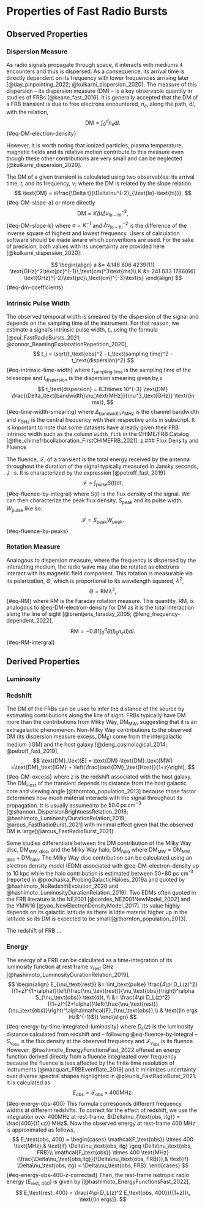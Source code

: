 # Properties of Fast Radio Bursts {#sec-properties}

## Observed Properties

### Dispersion Measure {#sec-prop-dm}

As radio signals propagate through space, it interacts with mediums it encounters and thus is dispersed.
As a consequence, its arrival time is directly dependent on its frequency with lower frequencies arriving later [@day_pinpointing_2022; @kulkarni_dispersion_2020].
The measure of this dispersion – its dispersion measure (DM) – is a key observable quantity in studies of FRBs [@keane_fast_2016].
It is generally accepted that the DM of a FRB transient is due to free electrons encountered, $n_e$, along the path, $\text{d}l$, with the relation,
$$
\text{DM} = \int_0^d n_e \text{d}l.
$$ {#eq-DM-electron-density}

However, it is worth noting that ionized particles, plasma temperature, magnetic fields and its relative motion contribute to this measure even though these other contributions are very small and can be neglected [@kulkarni_dispersion_2020].

The DM of a given transient is calculated using two observables: its arrival time, $t$, and its frequency, $\nu$; where the DM is related by the slope relation
$$
\text{DM} = a\frac{\Delta t}{\Delta\nu^{-2}_{\text{lo}-\text{hi}}},
$$ {#eq-DM-slope-a}
or more directly
$$
\text{DM} = K\Delta t\Delta\nu^{-2}_{\text{lo}-\text{hi}},
$$ {#eq-DM-slope-k}
where $a=K^{-1}$ and $\Delta\nu^{-2}_{\text{lo}-\text{hi}}$ is the difference of the inverse square of highest and lowest frequency.
Users of calculation software should be made aware which conventions are used.
For the sake of precision, both values with its uncertainty are provided here [@kulkarni_dispersion_2020]:

$$
\begin{align}
a &= 4.148 806 4239(11) \text{GHz}^2\text{pc}^{-1}\,\text{cm}^3\text{ms}\\
K &= 241.033 1786(66)  \text{GHz}^{-2}\text{pc}\,\text{cm}^{-3}\text{s}
\end{align}
$${#eq-dm-coefficients}

### Intrinsic Pulse Width

The observed temporal width is smeared by the dispersion of the signal and depends on the sampling time of the instrument. For that reason, we estimate a signal's intrinsic pulse width, $t_i$, using the formula [@cui_FastRadioBursts_2021; @connor_BeamingExplanationRepetition_2020],
$$
t_i = \sqrt{t_\text{obs}^2 - t_\text{sampling time}^2 - t_\text{dispersion}^2}
$${#eq-intrinsic-time-width}
where $t_\text{sampling time}$ is the sampling time of the telescope and $t_\text{dispersion}$ is the dispersion smearing given by,x
$$
t_\text{dispersion} = 8.3\times 10^{-3} \text{DM} \frac{\Delta_\text{bandwidth}\nu_\text{MHz}}{\nu^3_\text{GHz}} \text{(in ms)},
$${#eq-time-width-smearing}
where $\Delta_\text{bandwidth}\nu_\text{MHz}$ is the channel bandwidth and $\nu_\text{GHz}$ is the central frequency with their respective units in subscript.
It is important to note that some datasets have already given their FRB intrinsic width such as the column `width_fitb` in the CHIME/FRB Catalog [@the_chimefrbcollaboration_FirstCHIMEFRB_2021].
z
### Flux Density and Fluence

The fluence, $\mathcal{F}$, of a transient is the total energy received by the antenna throughout the duration of the signal typically measured in Jansky seconds, $\text{J}\cdot\text{s}$.
It is characterized by the expression [@petroff_fast_2019]
$$
\mathcal{F} = \int_\text{pulse} S(t) \text{d}t,
$$ {#eq-fluence-by-integral}
where $S(t)$ is the flux density of the signal. 
We can then characterize the peak flux density, $S_\text{peak}$ and its pulse width, $W_\text{pulse}$ like so:
$$
\mathcal{F} = S_\text{peak} W_\text{peak}.
$$ {#eq-fluence-by-peaks}

###	Rotation Measure
Analogous to dispersion measure, where the frequency is dispersed by the interacting medium, the radio wave may also be rotated as electrons interact with its magnetic field component.
This rotation is measurable via its polarization, $\Theta$, which is proportional to its wavelength squared, $\lambda^2$,
$$
\Theta = \text{RM} \lambda^2,
$$ {#eq-RM}
where RM is the Faraday rotation measure.
This quantity, RM, is analogous to @eq-DM-electron-density for DM as it is the total interaction along the line of sight [@brentjens_faraday_2005; @feng_frequency-dependent_2022],
$$
\text{RM} = -0.81\int_0^d B(l)_\parallel n_e(l) \text{d}l.
$$ {#eq-RM-intergral}

## Derived Properties
### Luminosity
<!-- TODO: Isi -->

### Redshift
The DM of the FRBs can be used to infer the distance of the source by estimating contributions along the line of sight.
FRBs typically have DM more than the contributions from Milky Way, $\text{DM}_\text{MW}$, suggesting that it is an extragalactic phenomenon.
Non-Milky Way contributions to the observed DM (its dispersion measure excess, $\text{DM}_\text{E}$) come from the intergalactic medium (IGM) and the host galaxy [@deng_cosmological_2014; @petroff_fast_2019],
$$
\text{DM}_\text{E} = \text{DM}-\text{DM}_\text{MW} =\text{DM}_\text{IGM} + \left(\frac{\text{DM}_\text{Host}}{1+z}\right),
$$ {#eq-DM-excess}
where $z$ is the redshift associated with the host galaxy. 
The $\text{DM}_\text{Host}$ of the transient depends its distance from the host galactic core and viewing angle [@thornton_population_2013] because those factor determines how much material interacts with the signal throughout its propagation.
It is usually assumed to be $50.0\,\text{pc}\,\text{cm}^{-3}$ [@shannon_DispersionBrightnessRelation_2018; @hashimoto_LuminosityDurationRelation_2019; @arcus_FastRadioBurst_2021] with minimal effect given that the observed DM is large[@arcus_FastRadioBurst_2021].

Some studies differentiate between the DM contribution of the Milky Way disc, $\text{DM}_\text{MW, disc}$, and the Milky Way halo, $\text{DM}_\text{halo}$ where $\text{DM}_\text{MW} = \text{DM}_\text{MW, disc} + \text{DM}_\text{halo}$.
The Milky Way disc contribution can be calculated using an electron density model (EDM) associated with @eq-DM-electron-density up to 10 kpc while the halo contribution is estimated between 50~80 pc cm^-3^ (reported in @prochaska_ProbingGalacticHaloes_2019a and quoted by @hashimoto_NoRedshiftEvolution_2020 and @hashimoto_LuminosityDurationRelation_2019).
Two EDMs often quoted in the FRB literature is the NE2001 [@cordes_NE2001NewModel_2002] and the YMW16 [@yao_NewElectronDensityModel_2017].
Its value highly depends on its galactic latitude as there is little material higher up in the latitude so its DM is expected to be small [@thornton_population_2013].

The redshift of FRB ...
<!-- TODO: Describe IGM to calculate IGM, @hashimoto_EnergyFunctionsFast_2022, @hashimoto_NoRedshiftEvolution_2020, @hashimoto_LuminosityDurationRelation_2019 -->

<!-- TODO: Isi
### Luminosity Distance

$D_L(z) = (1+z) D_M$ (line of sight co-moving distance) TODO: Rujuk @macquart_FRBEventRate_2018

TODO: Isi

### Brightness Temperature

TODO: Isi  -->


### Energy

The energy of a FRB can be calculated as a time-integration of its luminosity function at rest frame $\nu_\text{rest}$ GHz [@hashimoto_LuminosityDurationRelation_2019],
$$
\begin{align}
E_{\nu_\text{rest}} 
&= \int_\text{pulse} \frac{4\pi D_L(z)^2}{(1+z)^{1+\alpha}}\left(\frac{\nu_\text{rest}}{\nu_\text{obs}}\right)^\alpha S_{\nu_\text{obs}} \text{d}t, \\
&= \frac{4\pi D_L(z)^2}{(1+z)^{2+\alpha}}\left(\frac{\nu_\text{rest}}{\nu_\text{obs}}\right)^\alpha\mathcal{F}_{\nu_\text{obs}},\\
& \text{(in ergs Hz$^{-1}$)}
\end{align}
$$ {#eq-energy-by-time-integrated-luminosity}
where $D_L(z)$ is the luminosity distance calculated from redshift and -- following @eq-fluence-by-integral -- $S_\nu_\text{obs}$ is the flux density at the observed frequency and $\mathcal{F}_\nu_\text{obs}$ is its fluence.
However, @hashimoto_EnergyFunctionsFast_2022 offered an energy function derived directly from a fluence integreated over frequency because the fluence is less affected by the finite time resolution of instruments [@macquart_FRBEventRate_2018] and it minimizes uncertainty over diverse spectral shapes highlighted in @pleunis_FastRadioBurst_2021. It is calculated as
$$
E_\text{obs} = \mathcal{F}_\text{obs} \times 400\text{MHz}.
$${#eq-energy-obs-400}
This formula corresponds different frequency widths at different redshifts. 
To correct for the effect of redshift, we use the integration over 400MHz at rest-frame, $\Delta\nu_{\text{obs, itg}} = \frac{400}{(1+z)} MHz$.
Now the observed energy at rest-frame 400 MHz is approximated as follows,
$$
E_\text{obs, 400} = 
\begin{cases}
\mathcal{F_\text{obs}} \times 400 \text{MHz},& \text{if} \Delta\nu_\text{obs, itg} \geq \Delta\nu_\text{obs, FRB}\\
\mathcal{F_\text{obs}} \times 400 \text{MHz} (\frac{\Delta\nu_\text{obs,itg}}{\Delta\nu_\text{obs, FRB}}),& \text{if} \Delta\nu_\text{obs, itg} < \Delta\nu_\text{obs, FRB}.
\end{cases}
$${#eq-energy-obs-400-z-corrected}
Then, the rest-frame isotropic radio energy ($E_\text{rest, 400}$) is given by [@hashimoto_EnergyFunctionsFast_2022],
$$
E_\text{rest, 400} = \frac{4\pi D_L(z)^2 E_\text{obs, 400}}{(1+z)}\, \text{(in ergs)}.
$$